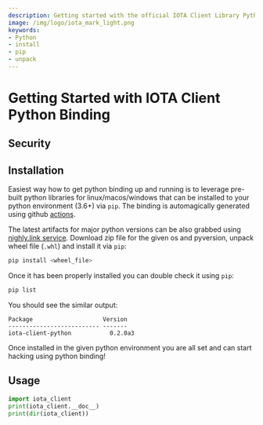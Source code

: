 ```yaml
---
description: Getting started with the official IOTA Client Library Python binding.
image: /img/logo/iota_mark_light.png
keywords:
- Python
- install
- pip
- unpack
---
```



# Getting Started with IOTA Client Python Binding

## Security

<WarningPasswordStorage />

## Installation
Easiest way how to get python binding up and running is to leverage pre-built python libraries for linux/macos/windows that can be installed to your python environment (3.6+) via `pip`. The binding is automagically generated using github [actions](https://github.com/iotaledger/iota.rs/actions/workflows/python_binding_publish.yml).

The latest artifacts for major python versions can be also grabbed using [nighly.link service](https://nightly.link/iotaledger/iota.rs/workflows/python-bindings-publish/production). Download zip file for the given os and pyversion, unpack wheel file (`.whl`) and install it via `pip`:

```bash
pip install <wheel_file>
```

Once it has been properly installed you can double check it using `pip`:

```bash
pip list
```

You should see the similar output:

```plaintext
Package                    Version
-------------------------- -------
iota-client-python           0.2.0a3
```

Once installed in the given python environment you are all set and can start hacking using python binding!

## Usage

```python
import iota_client
print(iota_client.__doc__)
print(dir(iota_client))
```
